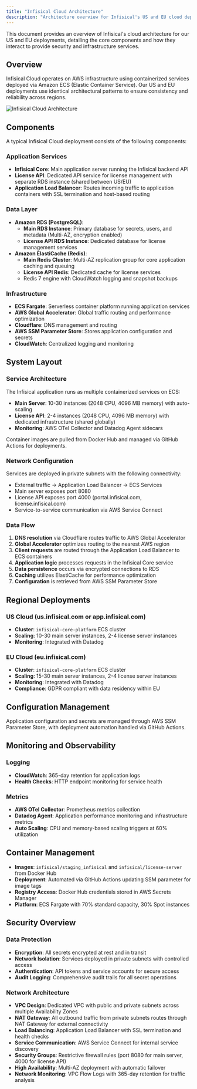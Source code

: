 ```yaml
---
title: "Infisical Cloud Architecture"
description: "Architecture overview for Infisical's US and EU cloud deployments"
---
```


This document provides an overview of Infisical's cloud architecture for our US and EU deployments, detailing the core components and how they interact to provide security and infrastructure services.

## Overview

Infisical Cloud operates on AWS infrastructure using containerized services deployed via Amazon ECS (Elastic Container Service). Our US and EU deployments use identical architectural patterns to ensure consistency and reliability across regions.

![Infisical Cloud Architecture](/images/self-hosting/reference-architectures/Infisical-AWS-ECS-architecture.jpeg)

## Components

A typical Infisical Cloud deployment consists of the following components:

### Application Services

- **Infisical Core**: Main application server running the Infisical backend API
- **License API**: Dedicated API service for license management with separate RDS instance (shared between US/EU)
- **Application Load Balancer**: Routes incoming traffic to application containers with SSL termination and host-based routing

### Data Layer

- **Amazon RDS (PostgreSQL)**:
  - **Main RDS Instance**: Primary database for secrets, users, and metadata (Multi-AZ, encryption enabled)
  - **License API RDS Instance**: Dedicated database for license management services
- **Amazon ElastiCache (Redis)**:
  - **Main Redis Cluster**: Multi-AZ replication group for core application caching and queuing
  - **License API Redis**: Dedicated cache for license services
  - Redis 7 engine with CloudWatch logging and snapshot backups

### Infrastructure

- **ECS Fargate**: Serverless container platform running application services
- **AWS Global Accelerator**: Global traffic routing and performance optimization
- **Cloudflare**: DNS management and routing
- **AWS SSM Parameter Store**: Stores application configuration and secrets
- **CloudWatch**: Centralized logging and monitoring

## System Layout

### Service Architecture

The Infisical application runs as multiple containerized services on ECS:

- **Main Server**: 10-30 instances (2048 CPU, 4096 MB memory) with auto-scaling
- **License API**: 2-4 instances (2048 CPU, 4096 MB memory) with dedicated infrastructure (shared globally)
- **Monitoring**: AWS OTel Collector and Datadog Agent sidecars

Container images are pulled from Docker Hub and managed via GitHub Actions for deployments.

### Network Configuration

Services are deployed in private subnets with the following connectivity:

- External traffic → Application Load Balancer → ECS Services
- Main server exposes port 8080
- License API exposes port 4000 (portal.infisical.com, license.infisical.com)
- Service-to-service communication via AWS Service Connect

### Data Flow

1. **DNS resolution** via Cloudflare routes traffic to AWS Global Accelerator
2. **Global Accelerator** optimizes routing to the nearest AWS region
3. **Client requests** are routed through the Application Load Balancer to ECS containers
4. **Application logic** processes requests in the Infisical Core service
5. **Data persistence** occurs via encrypted connections to RDS
6. **Caching** utilizes ElastiCache for performance optimization
7. **Configuration** is retrieved from AWS SSM Parameter Store

## Regional Deployments

### US Cloud (us.infisical.com or app.infisical.com)

- **Cluster**: `infisical-core-platform` ECS cluster
- **Scaling**: 10-30 main server instances, 2-4 license server instances
- **Monitoring**: Integrated with Datadog

### EU Cloud (eu.infisical.com)

- **Cluster**: `infisical-core-platform` ECS cluster
- **Scaling**: 15-30 main server instances, 2-4 license server instances
- **Monitoring**: Integrated with Datadog
- **Compliance**: GDPR compliant with data residency within EU

## Configuration Management

Application configuration and secrets are managed through AWS SSM Parameter Store, with deployment automation handled via GitHub Actions.

## Monitoring and Observability

### Logging

- **CloudWatch**: 365-day retention for application logs
- **Health Checks**: HTTP endpoint monitoring for service health

### Metrics

- **AWS OTel Collector**: Prometheus metrics collection
- **Datadog Agent**: Application performance monitoring and infrastructure metrics
- **Auto Scaling**: CPU and memory-based scaling triggers at 60% utilization

## Container Management

- **Images**: `infisical/staging_infisical` and `infisical/license-server` from Docker Hub
- **Deployment**: Automated via GitHub Actions updating SSM parameter for image tags
- **Registry Access**: Docker Hub credentials stored in AWS Secrets Manager
- **Platform**: ECS Fargate with 70% standard capacity, 30% Spot instances

## Security Overview

### Data Protection

- **Encryption**: All secrets encrypted at rest and in transit
- **Network Isolation**: Services deployed in private subnets with controlled access
- **Authentication**: API tokens and service accounts for secure access
- **Audit Logging**: Comprehensive audit trails for all secret operations

### Network Architecture

- **VPC Design**: Dedicated VPC with public and private subnets across multiple Availability Zones
- **NAT Gateway**: All outbound traffic from private subnets routes through NAT Gateway for external connectivity
- **Load Balancing**: Application Load Balancer with SSL termination and health checks
- **Service Communication**: AWS Service Connect for internal service discovery
- **Security Groups**: Restrictive firewall rules (port 8080 for main server, 4000 for license API)
- **High Availability**: Multi-AZ deployment with automatic failover
- **Network Monitoring**: VPC Flow Logs with 365-day retention for traffic analysis
